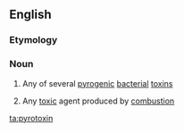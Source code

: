 ==English==

===Etymology===
{{prefix|en|pyro|toxin}}

===Noun===
{{en-noun}}

# {{lb|en|poison}} Any of several [[pyrogenic]] [[bacterial]] [[toxin]]s
# Any [[toxic]] agent produced by [[combustion]]

[[ta:pyrotoxin]]